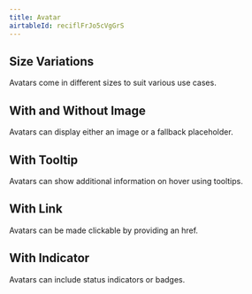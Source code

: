 ```yaml
---
title: Avatar
airtableId: reciflFrJo5cVgGrS
---
```





## Size Variations

Avatars come in different sizes to suit various use cases.

<SizesExample />

## With and Without Image

Avatars can display either an image or a fallback placeholder.

<ImageExample />

## With Tooltip

Avatars can show additional information on hover using tooltips.

<TooltipExample />

## With Link

Avatars can be made clickable by providing an href.

<LinkExample />

## With Indicator

Avatars can include status indicators or badges.

<IndicatorExample />

